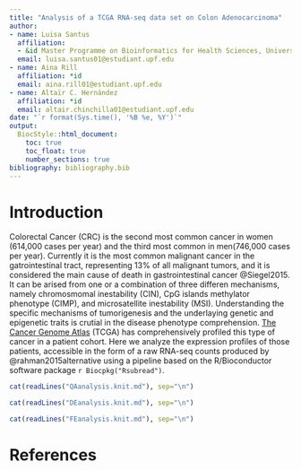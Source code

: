 ```yaml
---
title: "Analysis of a TCGA RNA-seq data set on Colon Adenocarcinoma"
author:
- name: Luisa Santus
  affiliation:
  - &id Master Programme on Bioinformatics for Health Sciences, Universitat Pompeu Fabra,   Barcelona, Spain
  email: luisa.santus01@estudiant.upf.edu
- name: Aina Rill
  affiliation: *id
  email: aina.rill01@estudiant.upf.edu
- name: Altaïr C. Hernández
  affiliation: *id
  email: altair.chinchilla01@estudiant.upf.edu
date: "`r format(Sys.time(), '%B %e, %Y')`"
output: 
  BiocStyle::html_document:
    toc: true
    toc_float: true
    number_sections: true
bibliography: bibliography.bib
---
```


# Introduction

Colorectal Cancer (CRC) is the second most common cancer in women (614,000 cases per year) 
and the third most common in men(746,000 cases per year). Currently it is the most common 
malignant cancer in the gatrointestinal tract, representing 13\% of all malignant tumors, 
and it is considered the main cause of death in gastrointestinal cancer @Siegel2015.
It can be arised from one or a combination of three differen mechanisms, namely chromosmomal 
inestability (CIN), CpG islands methylator phenotype (CIMP), and microsatellite inestability (MSI). 
Understanding the specific mechanisms of tumorigenesis and the underlaying genetic and epigenetic
traits is crutial in the disease phenotype comprehension. [The Cancer Genome Atlas](https://www.cancer.gov/about-nci/organization/ccg/research/structural-genomics/tcga) (TCGA) has comprehensively profiled this type of cancer in a patient cohort. Here we analyze the expression profiles of those
patients, accessible in the form of a raw RNA-seq counts produced by
@rahman2015alternative using a pipeline based on the R/Bioconductor
software package `r Biocpkg("Rsubread")`.



```r
cat(readLines("QAanalysis.knit.md"), sep="\n")
```

```r
cat(readLines("DEanalysis.knit.md"), sep="\n")
```

```r
cat(readLines("FEanalysis.knit.md"), sep="\n")
```

# References

